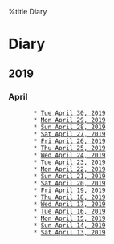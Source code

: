 %title Diary

= Diary =

== 2019 ==

=== April ===
        * [[2019-04-30|Tue April 30, 2019]]
        * [[2019-04-29|Mon April 29, 2019]]
        * [[2019-04-28|Sun April 28, 2019]]
        * [[2019-04-27|Sat April 27, 2019]]
        * [[2019-04-26|Fri April 26, 2019]]
        * [[2019-04-25|Thu April 25, 2019]]
        * [[2019-04-24|Wed April 24, 2019]]
        * [[2019-04-23|Tue April 23, 2019]]
        * [[2019-04-22|Mon April 22, 2019]]
        * [[2019-04-21|Sun April 21, 2019]]
        * [[2019-04-20|Sat April 20, 2019]]
        * [[2019-04-19|Fri April 19, 2019]]
        * [[2019-04-18|Thu April 18, 2019]]
        * [[2019-04-17|Wed April 17, 2019]]
        * [[2019-04-16|Tue April 16, 2019]]
        * [[2019-04-15|Mon April 15, 2019]]
        * [[2019-04-14|Sun April 14, 2019]]
        * [[2019-04-13|Sat April 13, 2019]]
